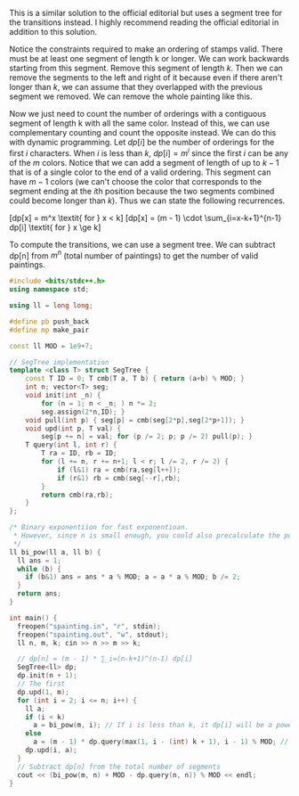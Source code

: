 
This is a similar solution to the official editorial but uses a segment tree for the transitions instead. I highly recommend reading the official editorial in addition to this solution.

Notice the constraints required to make an ordering of stamps valid. There must be at least one segment of length k or longer. We can work backwards starting from this segment. Remove this segment of length $k$. Then we can remove the segments to the left and right of it because even if there aren't longer than $k$, we can assume that they overlapped with the previous segment we removed. We can remove the whole painting like this.

Now we just need to count the number of orderings with a contiguous segment of length k with all the same color. Instead of this, we can use complementary counting and count the opposite instead. We can do this with dynamic programming. Let $dp[i]$ be the number of orderings for the first $i$ characters. When $i$ is less than $k$, $dp[i] = m^i$ since the first $i$ can be any of the $m$ colors. Notice that we can add a segment of length of up to $k - 1$ that is of a single color to the end of a valid ordering. This segment can have $m - 1$ colors (we can't choose the color that corresponds to the segment ending at the $i$th position because the two segments combined could become longer than $k$). Thus we can state the following recurrences.

\[dp[x] = m^x \textit{ for } x < k\]
\[dp[x] = (m - 1) \cdot \sum_{i=x-k+1}^{n-1} dp[i] \textit{ for } x \ge k\]

To compute the transitions, we can use a segment tree. We can subtract dp[n] from $m^n$ (total number of paintings) to get the number of valid paintings.

```cpp
#include <bits/stdc++.h>
using namespace std;

using ll = long long;

#define pb push_back
#define mp make_pair

const ll MOD = 1e9+7;

// SegTree implementation
template <class T> struct SegTree { 
	const T ID = 0; T cmb(T a, T b) { return (a+b) % MOD; } 
	int n; vector<T> seg;
	void init(int _n) { 
		for (n = 1; n < _n; ) n *= 2; 
		seg.assign(2*n,ID); }
	void pull(int p) { seg[p] = cmb(seg[2*p],seg[2*p+1]); }
	void upd(int p, T val) {
		seg[p += n] = val; for (p /= 2; p; p /= 2) pull(p); }
	T query(int l, int r) {
		T ra = ID, rb = ID;
		for (l += n, r += n+1; l < r; l /= 2, r /= 2) {
			if (l&1) ra = cmb(ra,seg[l++]);
			if (r&1) rb = cmb(seg[--r],rb);
		}
		return cmb(ra,rb);
	}
};

/* Binary exponentiion for fast exponentioan.
 * However, since n is small enough, you could also precalculate the powers of m instead
 */
ll bi_pow(ll a, ll b) {
  ll ans = 1;
  while (b) {
    if (b&1) ans = ans * a % MOD; a = a * a % MOD; b /= 2;
  }
  return ans;
}

int main() {
  freopen("spainting.in", "r", stdin);
  freopen("spainting.out", "w", stdout);
  ll n, m, k; cin >> n >> m >> k;

  // dp[n] = (m - 1) * ∑_i=(n-k+1)^(n-1) dp[i]
  SegTree<ll> dp;
  dp.init(n + 1);
  // The first 
  dp.upd(1, m);
  for (int i = 2; i <= n; i++) {
    ll a;
    if (i < k)
      a = bi_pow(m, i); // If i is less than k, it dp[i] will be a power of m
    else
      a = (m - 1) * dp.query(max(1, i - (int) k + 1), i - 1) % MOD; // Otherwise, apply the dp-recurrence
    dp.upd(i, a);
  }
  // Subtract dp[n] from the total number of segments
  cout << (bi_pow(m, n) + MOD - dp.query(n, n)) % MOD << endl;
}
```
